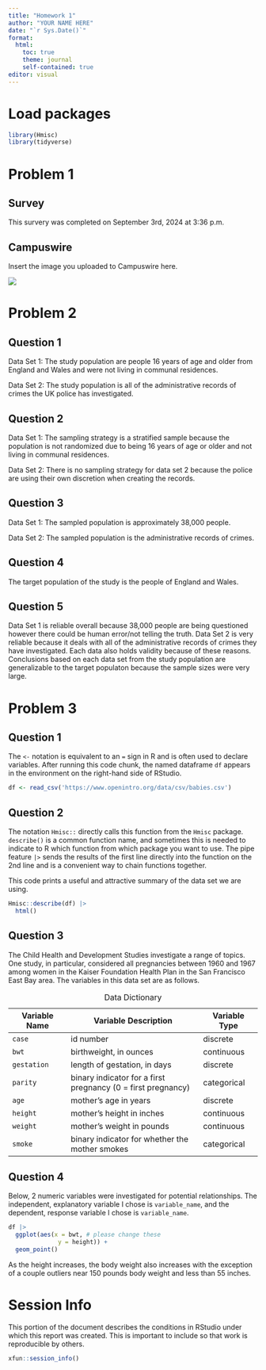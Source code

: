 ```yaml
---
title: "Homework 1"
author: "YOUR NAME HERE"
date: "`r Sys.Date()`"
format: 
  html:
    toc: true
    theme: journal
    self-contained: true
editor: visual
---
```


# Load packages {.unlisted}

```r
library(Hmisc)
library(tidyverse)
```

# Problem 1

## Survey

This survery was completed on September 3rd, 2024 at 3:36 p.m.

## Campuswire

Insert the image you uploaded to Campuswire here.

![](images/IMG_8705-01.JPG)

# Problem 2

## Question 1

Data Set 1: The study population are people 16 years of age and older from England and Wales and were not living in communal residences.

Data Set 2: The study population is all of the administrative records of crimes the UK police has investigated.

## Question 2

Data Set 1: The sampling strategy is a stratified sample because the population is not randomized due to being 16 years of age or older and not living in communal residences.

Data Set 2: There is no sampling strategy for data set 2 because the police are using their own discretion when creating the records.

## Question 3

Data Set 1: The sampled population is approximately 38,000 people.

Data Set 2: The sampled population is the administrative records of crimes.

## Question 4

The target population of the study is the people of England and Wales.

## Question 5

Data Set 1 is reliable overall because 38,000 people are being questioned however there could be human error/not telling the truth. Data Set 2 is very reliable because it deals with all of the administrative records of crimes they have investigated. Each data also holds validity because of these reasons. Conclusions based on each data set from the study population are generalizable to the target populaton because the sample sizes were very large.

# Problem 3

## Question 1

The `<-` notation is equivalent to an `=` sign in R and is often used to declare variables. After running this code chunk, the named dataframe `df` appears in the environment on the right-hand side of RStudio.

```r
df <- read_csv('https://www.openintro.org/data/csv/babies.csv')
```

## Question 2

The notation `Hmisc::` directly calls this function from the `Hmisc` package. `describe()` is a common function name, and sometimes this is needed to indicate to R which function from which package you want to use. The pipe feature `|>` sends the results of the first line directly into the function on the 2nd line and is a convenient way to chain functions together.

This code prints a useful and attractive summary of the data set we are using.

```r
Hmisc::describe(df) |> 
  html()
```

## Question 3

The Child Health and Development Studies investigate a range of topics. One study, in particular, considered all pregnancies between 1960 and 1967 among women in the Kaiser Foundation Health Plan in the San Francisco East Bay area. The variables in this data set are as follows.

| Variable Name | Variable Description                                         | Variable Type |
|-----------------|--------------------------------------|-----------------|
| `case`        | id number                                                    | discrete      |
| `bwt`         | birthweight, in ounces                                       | continuous    |
| `gestation`   | length of gestation, in days                                 | discrete      |
| `parity`      | binary indicator for a first pregnancy (0 = first pregnancy) | categorical   |
| `age`         | mother's age in years                                        | discrete      |
| `height`      | mother's height in inches                                    | continuous    |
| `weight`      | mother's weight in pounds                                    | continuous    |
| `smoke`       | binary indicator for whether the mother smokes               | categorical   |

: Data Dictionary

## Question 4

Below, 2 numeric variables were investigated for potential relationships. The independent, explanatory variable I chose is `variable_name`, and the dependent, response variable I chose is `variable_name`.

```r
df |>
  ggplot(aes(x = bwt, # please change these
              y = height)) + 
  geom_point()
```

As the height increases, the body weight also increases with the exception of a couple outliers near 150 pounds body weight and less than 55 inches.

# Session Info

This portion of the document describes the conditions in RStudio under which this report was created. This is important to include so that work is reproducible by others.

```r
xfun::session_info()
```
